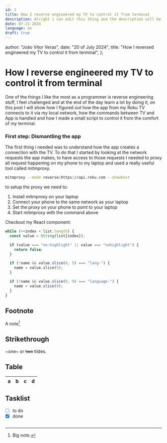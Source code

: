 ```yaml
---
id: 1
title: How I reverse engineered my TV to control it from terminal
description: Alright i can edit this thing and the description will be edited
date: 07-21-2024
language: en
draft: true
---
```



  author: "João Vitor Veras",
  date: "20 of July 2024",
  title: "How I reversed engineered my TV to control it from terminal",
};

# How I reverse engineered my TV to control it from terminal

One of the things I like the most as a programmer is reverse engineering stuff, I feel challenged and at the end of the day learn a lot by doing it,
on this post I will show how I figured out how the app from my Roku TV connects to it via my local network, how the commands between TV and App is handled
and how I made a small script to control it from the comfort of my terminal.

### First step: Dismantling the app

The first thing i needed was to understand how the app creates a connection with the TV. To do that I started by looking at the network requests the app makes,
to have access to those requests I needed to proxy all request happening on my phone to my laptop and used a really useful tool called mitmproxy.

```bash
mitmproxy --mode reverse:https://api.roku.com --showhost
```

to setup the proxy we need to:

1. Install mitmproxy on your laptop
2. Connect your phone to the same network as your laptop
3. Set the proxy on your phone to point to your laptop
4. Start mitmproxy with the command above

Checkout my React component:

```js
while (++index < list.length) {
  const value = String(list[index]);

  if (value === "no-highlight" || value === "nohighlight") {
    return false;
  }

  if (!name && value.slice(0, 5) === "lang-") {
    name = value.slice(5);
  }

  if (!name && value.slice(0, 9) === "language-") {
    name = value.slice(9);
  }
}
```

## Footnote

A note[^1]

[^1]: Big note.

## Strikethrough

~one~ or ~~two~~ tildes.

## Table

| a   | b   |   c |  d  |
| --- | :-- | --: | :-: |

## Tasklist

- [ ] to do
- [x] done

```

```
